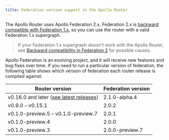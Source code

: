 ```yaml
---
title: Federation version support in the Apollo Router
---
```



The Apollo Router uses Apollo Federation 2.x. Federation 2.x
is [backward compatible with Federation 1.x](/federation/federation-2/backward-compatibility/), so you can use the router with a valid Federation 1.x supergraph.

> If your Federation 1.x supergraph _doesn't_ work with the Apollo Router, see [Backward compatibility in Federation 2](/federation/federation-2/backward-compatibility/) for possible causes.

Apollo Federation is an evolving project, and it will receive new features and bug fixes over time. If you need to run a particular version of federation, the following table shows which version of federation each router release is compiled against:

<table>
    <thead>
    <tr>
        <th>Router version</th>
        <th>Federation version</th>
    </tr>
    </thead>
    <tbody>
    <tr>
        <td>
            v0.16.0 and later (<a href="https://github.com/apollographql/router/releases">see latest releases</a>)
        </td>
        <td>
            2.1.0-alpha.4
        </td>
    </tr>
    <tr>
        <td>v0.9.0 – v0.15.1
        </td>
        <td>
            2.0.2
        </td>
    </tr>
    <tr>
        <td>v0.1.0-preview.5 – v0.1.0-preview.7
        </td>
        <td>
            2.0.1
        </td>
    </tr>
    <tr>
        <td>v0.1.0-preview.4
        </td>
        <td>
            2.0.0
        </td>
    </tr>
    <tr>
        <td>v0.1.0-preview.3
        </td>
        <td>
            2.0.0-preview.7
        </td>
    </tr>
    </tbody>
</table>
